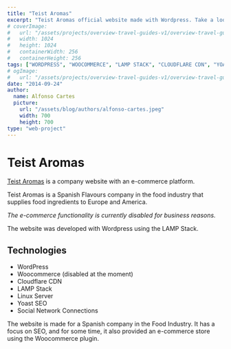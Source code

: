 ```yaml
---
title: "Teist Aromas"
excerpt: "Teist Aromas official website made with Wordpress. Take a look at how it was made, what technologies where used and why..."
# coverImage:
#   url: "/assets/projects/overview-travel-guides-v1/overview-travel-guides-v1-icon.png"
#   width: 1024
#   height: 1024
#   containerWidth: 256
#   containerHeight: 256
tags: ["WORDPRESS", "WOOCOMMERCE", "LAMP STACK", "CLOUDFLARE CDN", "YOAST SEO"]
# ogImage:
#   url: "/assets/projects/overview-travel-guides-v1/overview-travel-guides-v1-icon.png"
date: "2014-09-24"
author:
  name: Alfonso Cartes
  picture:
    url: "/assets/blog/authors/alfonso-cartes.jpeg"
    width: 700
    height: 700
type: "web-project"
---
```


# Teist Aromas

[Teist Aromas](http://www.teist.es) is a company website with an e-commerce platform.

Teist Aromas is a Spanish Flavours company in the food industry that supplies food ingredients to Europe and America.

_The e-commerce functionality is currently disabled for business reasons._

The website was developed with Wordpress using the LAMP Stack.

## Technologies

- WordPress
- Woocommerce (disabled at the moment)
- Cloudflare CDN
- LAMP Stack
- Linux Server
- Yoast SEO
- Social Network Connections

The website is made for a Spanish company in the Food Industry. It has a focus on SEO, and for some time, it also provided an e-commerce store using the Woocommerce plugin.
